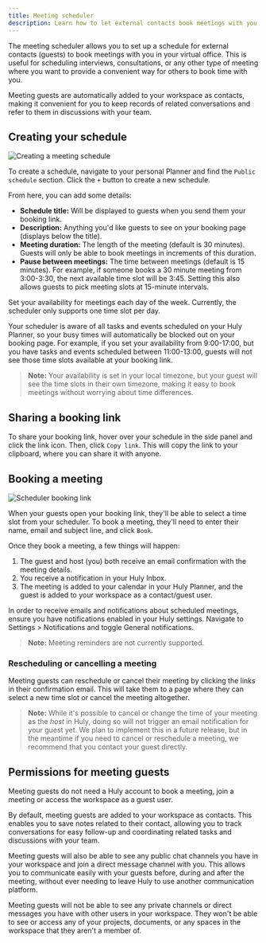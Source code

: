 ```yaml
---
title: Meeting scheduler
description: Learn how to let external contacts book meetings with you in your virtual office.
---
```



The meeting scheduler allows you to set up a schedule for external contacts (guests) to book meetings with you in your virtual office. This is useful for scheduling interviews, consultations, or any other type of meeting where you want to provide a convenient way for others to book time with you.

Meeting guests are automatically added to your workspace as contacts, making it convenient for you to keep records of related conversations and refer to them in discussions with your team.

## Creating your schedule

<Image 
src={scheduler} 
alt='Creating a meeting schedule' 
inferSize
quality='max'
/>

To create a schedule, navigate to your personal Planner and find the `Public schedule` section. Click the `+` button to create a new schedule.

From here, you can add some details:
- **Schedule title:** Will be displayed to guests when you send them your booking link.
- **Description:** Anything you'd like guests to see on your booking page (displays below the title).
- **Meeting duration:** The length of the meeting (default is 30 minutes). Guests will only be able to book meetings in increments of this duration.
- **Pause between meetings:** The time between meetings (default is 15 minutes). For example, if someone books a 30 minute meeting from 3:00-3:30, the next available time slot will be 3:45. Setting this also allows guests to pick meeting slots at 15-minute intervals.

Set your availability for meetings each day of the week. Currently, the scheduler only supports one time slot per day. 

Your scheduler is aware of all tasks and events scheduled on your Huly Planner, so your busy times will automatically be blocked out on your booking page. For example, if you set your availability from 9:00-17:00, but you have tasks and events scheduled between 11:00-13:00, guests will not see those time slots available at your booking link.

> **Note:** Your availability is set in your local timezone, but your guest will see the time slots in their own timezone, making it easy to book meetings without worrying about time differences.

## Sharing a booking link

To share your booking link, hover over your schedule in the side panel and click the link icon. Then, click `Copy link`. This will copy the link to your clipboard, where you can share it with anyone.

## Booking a meeting

<Image 
src={schedulerBookingLink} 
alt='Scheduler booking link' 
inferSize
quality='max'
/>

When your guests open your booking link, they'll be able to select a time slot from your scheduler. To book a meeting, they'll need to enter their name, email and subject line, and click `Book`.

Once they book a meeting, a few things will happen:

1. The guest and host (you) both receive an email confirmation with the meeting details.
2. You receive a notification in your Huly Inbox.
3. The meeting is added to your calendar in your Huly Planner, and the guest is added to your workspace as a contact/guest user.

In order to receive emails and notifications about scheduled meetings, ensure you have notifications enabled in your Huly settings. Navigate to Settings > Notifications and toggle General notifications.

> **Note:** Meeting reminders are not currently supported. 

### Rescheduling or cancelling a meeting

Meeting guests can reschedule or cancel their meeting by clicking the links in their confirmation email. This will take them to a page where they can select a new time slot or cancel the meeting altogether.

> **Note:** While it's possible to cancel or change the time of your meeting as the *host* in Huly, doing so will not trigger an email notification for your guest yet. We plan to implement this in a future release, but in the meantime if you need to cancel or reschedule a meeting, we recommend that you contact your guest directly.

## Permissions for meeting guests

Meeting guests do not need a Huly account to book a meeting, join a meeting or access the workspace as a guest user.

By default, meeting guests are added to your workspace as contacts. This enables you to save notes related to their contact, allowing you to track conversations for easy follow-up and coordinating related tasks and discussions with your team.

Meeting guests will also be able to see any public chat channels you have in your workspace and join a direct message channel with you. This allows you to communicate easily with your guests before, during and after the meeting, without ever needing to leave Huly to use another communication platform.

Meeting guests will not be able to see any private channels or direct messages you have with other users in your workspace. They won't be able to see or access any of your projects, documents, or any spaces in the workspace that they aren't a member of.

